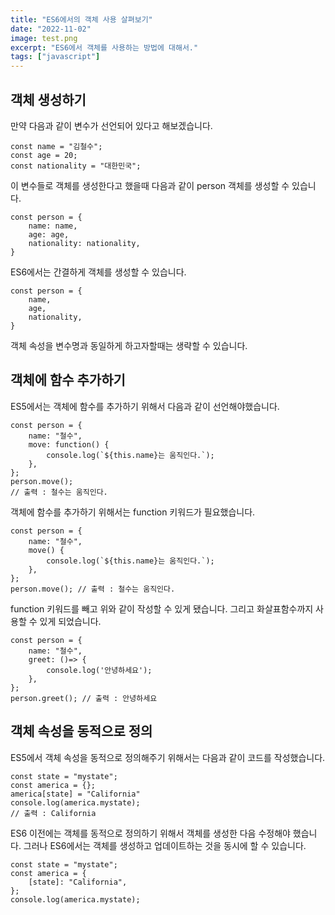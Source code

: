 ```yaml
---
title: "ES6에서의 객체 사용 살펴보기"
date: "2022-11-02"
image: test.png
excerpt: "ES6에서 객체를 사용하는 방법에 대해서."
tags: ["javascript"]
---
```



## 객체 생성하기
만약 다음과 같이 변수가 선언되어 있다고 해보겠습니다.
```
const name = "김철수";
const age = 20;
const nationality = "대한민국";
```
이 변수들로 객체를 생성한다고 했을때 다음과 같이 person 객체를 생성할 수 있습니다.
```
const person = {
	name: name,
	age: age,
	nationality: nationality,
}
```
ES6에서는 간결하게 객체를 생성할 수 있습니다.
```
const person = {
	name,
	age,
	nationality,
}
```
객체 속성을 변수명과 동일하게 하고자할때는 생략할 수 있습니다.

## 객체에 함수 추가하기
ES5에서는 객체에 함수를 추가하기 위해서 다음과 같이 선언해야했습니다.
```
const person = { 
	name: "철수",
	move: function() {
		console.log(`${this.name}는 움직인다.`);
	},
};
person.move();
// 출력 : 철수는 움직인다.
```
객체에 함수를 추가하기 위해서는 function 키워드가 필요했습니다.

```
const person = { 
	name: "철수",
	move() {
		console.log(`${this.name}는 움직인다.`);
	},
};
person.move(); // 출력 : 철수는 움직인다.
```
function 키워드를 빼고 위와 같이 작성할 수 있게 됐습니다. 그리고 화살표함수까지 사용할 수 있게 되었습니다.
```
const person = { 
	name: "철수",
	greet: ()=> {
		console.log('안녕하세요');
	},
};
person.greet(); // 출력 : 안녕하세요
```
## 객체 속성을 동적으로 정의
ES5에서 객체 속성을 동적으로 정의해주기 위해서는 다음과 같이 코드를 작성했습니다.
```
const state = "mystate";
const america = {};
america[state] = "California"
console.log(america.mystate);
// 출력 : California
```
ES6 이전에는 객체를 동적으로 정의하기 위해서 객체를 생성한 다음 수정해야 했습니다. 그러나 ES6에서는 객체를 생성하고 업데이트하는 것을 동시에 할 수 있습니다.

```
const state = "mystate";
const america = {
	[state]: "California",
};
console.log(america.mystate);
```